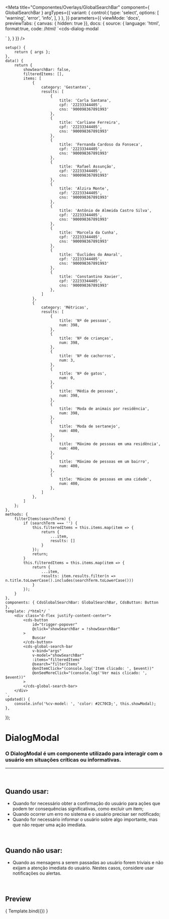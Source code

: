 
<Meta
	title="Componentes/Overlays/GlobalSearchBar"
	component={ GlobalSearchBar }
	argTypes={{
		variant: {
			control:{
				type: 'select',
				options: [
					'warning',
					'error',
					'info',
				],
			}
		},
	}}
	parameters={{
		viewMode: 'docs',
		previewTabs: { canvas: { hidden: true }},
		docs: {
			source: {
				language: 'html',
				format:true,
				code: /*html*/
`<cds-dialog-modal
>
</cds-dialog-modal>`
			},
		}
	}}
/>

	setup() {
		return { args };
	},
	data() {
		return {
			showSearchBar: false,
			filteredItems: [],
			items: [
				{
					category: 'Gestantes',
					results: [
						{
							title: 'Carla Santana',
							cpf: '22233344405',
							cns: '900098367891993'
						},
						{
							title: 'Carliane Ferreira',
							cpf: '22233344405',
							cns: '900098367891993'
						},
						{
							title: 'Fernanda Cardoso da Fonseca',
							cpf: '22233344405',
							cns: '900098367891993'
						},
						{
							title: 'Rafael Assunção',
							cpf: '22233344405',
							cns: '900098367891993'
						},
						{
							title: 'Alzira Monte',
							cpf: '22233344405',
							cns: '900098367891993'
						},
						{
							title: 'Antônio de Almeida Castro Silva',
							cpf: '22233344405',
							cns: '900098367891993'
						},
						{
							title: 'Marcela da Cunha',
							cpf: '22233344405',
							cns: '900098367891993'
						},
						{
							title: 'Euclides do Amaral',
							cpf: '22233344405',
							cns: '900098367891993'
						},
						{
							title: 'Constantino Xavier',
							cpf: '22233344405',
							cns: '900098367891993'
						},
					]
				},
				{
					category: 'Métricas',
					results: [
						{
							title: 'Nº de pessoas',
							num: 398,
						},
						{
							title: 'Nº de crianças',
							num: 398,
						},
						{
							title: 'Nº de cachorros',
							num: 3,
						},
						{
							title: 'Nº de gatos',
							num: 0,
						},
						{
							title: 'Média de pessoas',
							num: 398,
						},
						{
							title: 'Moda de animais por residência',
							num: 398,
						},
						{
							title: 'Moda de sertanejo',
							num: 400,
						},
						{
							title: 'Máximo de pessoas em uma residência',
							num: 400,
						},
						{
							title: 'Máximo de pessoas em um bairro',
							num: 400,
						},
						{
							title: 'Máximo de pessoas em uma cidade',
							num: 400,
						},
					]
				},
			]
		};
	},
	methods: {
		filterItems(searchTerm) {
			if (searchTerm === '') {
				this.filteredItems = this.items.map(item => {
					return {
						...item,
						results: []
					}
				});
				return;
			}
			this.filteredItems = this.items.map(item => {
				return {
					...item,
					results: item.results.filter(n => n.title.toLowerCase().includes(searchTerm.toLowerCase()))
				}
			});
		}
	},
	components: { CdsGlobalSearchBar: GlobalSearchBar, CdsButton: Button },
	template: /*html*/ `
		<div class="d-flex justify-content-center">
			<cds-button
				id="trigger-popover"
				@click="showSearchBar = !showSearchBar"
			>
				Buscar
			</cds-button>
			<cds-global-search-bar
				v-bind="args"
				v-model="showSearchBar"
				:items="filteredItems"
				@search="filterItems"
				@onItemClick="(console.log('Item clicado: ', $event))"
				@onSeeMoreClick="(console.log('Ver mais clicado: ', $event))"
			>
			</cds-global-search-bar>
		</div>
	`,
	updated() {
		console.info('%cv-model: ', 'color: #2C70CD;', this.showModal);
	},
});

# DialogModal

### O DialogModal é um componente utilizado para interagir com o usuário em situações críticas ou informativas.
---
<br />

## Quando usar:
- Quando for necessário obter a confirmação do usuário para ações que podem ter consequências significativas, como excluir um item;
- Quando ocorrer um erro no sistema e o usuário precisar ser notificado;
- Quando for necessário informar o usuário sobre algo importante, mas que não requer uma ação imediata.

<br />

## Quando não usar:
- Quando as mensagens a serem passadas ao usuário forem triviais e não exijam a atenção imediata do usuário. Nestes casos, considere usar notificações ou alertas.

<br />

## Preview

<Canvas>
	<Story
		name="GlobalSearchBar"
	>
		{ Template.bind({}) }
	</Story>
</Canvas>

<ArgsTable story="GlobalSearchBar" />